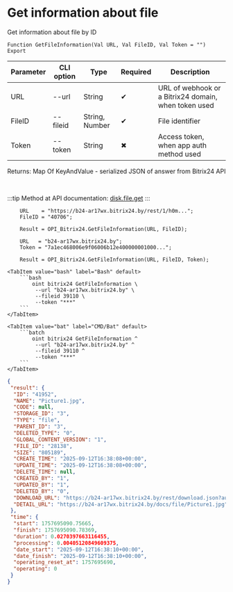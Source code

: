 ﻿---
sidebar_position: 3
description: Get information about file and other functions to work with Bitrix24 in the Open Integration Package, a free open-source integration library for 1C:Enterprise 8, OneScript and CLI
keywords: [1C, 1С, 1С:Enterprise, 1С:Enterprise 8.3, API, Integration, Services, Exchange, OneScript, CLI, Bitrix24]
---


# Get information about file
 Get information about file by ID



`Function GetFileInformation(Val URL, Val FileID, Val Token = "") Export`

  | Parameter | CLI option | Type | Required | Description |
  |-|-|-|-|-|
  | URL | --url | String | &#x2714; | URL of webhook or a Bitrix24 domain, when token used |
  | FileID | --fileid | String, Number | &#x2714; | File identifier |
  | Token | --token | String | &#x2716; | Access token, when app auth method used |

  
  Returns:  Map Of KeyAndValue - serialized JSON of answer from Bitrix24 API

<br/>

:::tip
Method at API documentation: [disk.file.get](https://dev.1c-bitrix.ru/rest_help/disk/file/disk_file_get.php)
:::
<br/>



```bsl title="1C:Enterprise/OneScript code example"
    URL    = "https://b24-ar17wx.bitrix24.by/rest/1/h0m...";
    FileID = "40706";

    Result = OPI_Bitrix24.GetFileInformation(URL, FileID);

    URL   = "b24-ar17wx.bitrix24.by";
    Token = "7a1ec468006e9f06006b12e400000001000...";

    Result = OPI_Bitrix24.GetFileInformation(URL, FileID, Token);
```
 

 <Tabs>
  
    <TabItem value="bash" label="Bash" default>
        ```bash
            oint bitrix24 GetFileInformation \
             --url "b24-ar17wx.bitrix24.by" \
             --fileid 39110 \
             --token "***"
        ```
    </TabItem>
  
    <TabItem value="bat" label="CMD/Bat" default>
        ```batch
            oint bitrix24 GetFileInformation ^
             --url "b24-ar17wx.bitrix24.by" ^
             --fileid 39110 ^
             --token "***"
        ```
    </TabItem>
</Tabs>


```json title="Result"
{
 "result": {
  "ID": "41952",
  "NAME": "Picture1.jpg",
  "CODE": null,
  "STORAGE_ID": "3",
  "TYPE": "file",
  "PARENT_ID": "3",
  "DELETED_TYPE": "0",
  "GLOBAL_CONTENT_VERSION": "1",
  "FILE_ID": "28138",
  "SIZE": "805189",
  "CREATE_TIME": "2025-09-12T16:38:08+00:00",
  "UPDATE_TIME": "2025-09-12T16:38:08+00:00",
  "DELETE_TIME": null,
  "CREATED_BY": "1",
  "UPDATED_BY": "1",
  "DELETED_BY": "0",
  "DOWNLOAD_URL": "https://b24-ar17wx.bitrix24.by/rest/download.json?auth=1c5ac468006e9f06006b12e400000001000007cd52acde92bcfe2663bdaff09586a2ce&token=disk%7CaWQ9NDE5NTImXz1RUm9LRjhMTW05bjRwNFF2cEpHTFdaNllyQTZDUlhGUg%3D%3D%7CImRvd25sb2FkfGRpc2t8YVdROU5ERTVOVEltWHoxUlVtOUxSamhNVFcwNWJqUndORkYyY0VwSFRGZGFObGx5UVRaRFVsaEdVZz09fDFjNWFjNDY4MDA2ZTlmMDYwMDZiMTJlNDAwMDAwMDAxMDAwMDA3Y2Q1MmFjZGU5MmJjZmUyNjYzYmRhZmYwOTU4NmEyY2Ui.chLVMTQ5G3sP8WEAtbmemhF7%2BXU8jB8tiLM9Wj63yus%3D",
  "DETAIL_URL": "https://b24-ar17wx.bitrix24.by/docs/file/Picture1.jpg"
 },
 "time": {
  "start": 1757695090.75665,
  "finish": 1757695090.78369,
  "duration": 0.0270397663116455,
  "processing": 0.00405120849609375,
  "date_start": "2025-09-12T16:38:10+00:00",
  "date_finish": "2025-09-12T16:38:10+00:00",
  "operating_reset_at": 1757695690,
  "operating": 0
 }
}
```
